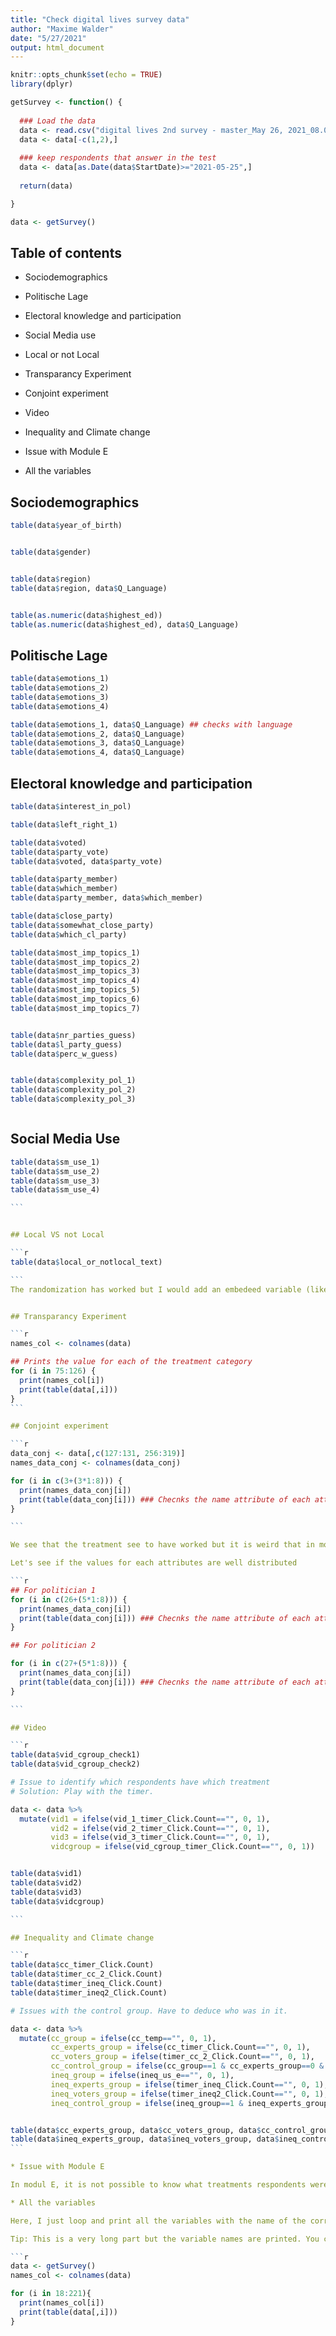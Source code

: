 ```yaml
---
title: "Check digital lives survey data"
author: "Maxime Walder"
date: "5/27/2021"
output: html_document
---
```


```r
knitr::opts_chunk$set(echo = TRUE)
library(dplyr)

getSurvey <- function() {
  
  ### Load the data
  data <- read.csv("digital lives 2nd survey - master_May 26, 2021_08.05.csv")
  data <- data[-c(1,2),]
  
  ### keep respondents that answer in the test
  data <- data[as.Date(data$StartDate)>="2021-05-25",]
  
  return(data)

}

data <- getSurvey()
```

## Table of contents

* Sociodemographics

* Politische Lage

* Electoral knowledge and participation

* Social Media use

* Local or not Local

* Transparancy Experiment

* Conjoint experiment

* Video

* Inequality and Climate change

* Issue with Module E

* All the variables


## Sociodemographics

```r

table(data$year_of_birth) 


table(data$gender)


table(data$region)
table(data$region, data$Q_Language)


table(as.numeric(data$highest_ed))
table(as.numeric(data$highest_ed), data$Q_Language)

```



## Politische Lage

```r

table(data$emotions_1)
table(data$emotions_2)
table(data$emotions_3)
table(data$emotions_4)

table(data$emotions_1, data$Q_Language) ## checks with language
table(data$emotions_2, data$Q_Language)
table(data$emotions_3, data$Q_Language)
table(data$emotions_4, data$Q_Language)


```

## Electoral knowledge and participation

```r


table(data$interest_in_pol)

table(data$left_right_1)

table(data$voted)
table(data$party_vote)
table(data$voted, data$party_vote)

table(data$party_member)
table(data$which_member)
table(data$party_member, data$which_member)

table(data$close_party)
table(data$somewhat_close_party)
table(data$which_cl_party)

table(data$most_imp_topics_1)
table(data$most_imp_topics_2)
table(data$most_imp_topics_3)
table(data$most_imp_topics_4)
table(data$most_imp_topics_5)
table(data$most_imp_topics_6)
table(data$most_imp_topics_7)


table(data$nr_parties_guess)
table(data$l_party_guess)
table(data$perc_w_guess)


table(data$complexity_pol_1)
table(data$complexity_pol_2)
table(data$complexity_pol_3)



```


## Social Media Use
```` r
table(data$sm_use_1)
table(data$sm_use_2)
table(data$sm_use_3)
table(data$sm_use_4)

```


## Local VS not Local 

```r
table(data$local_or_notlocal_text) 

```
The randomization has worked but I would add an embedeed variable (like local_or_not_local_value) to have a clear idea what treatment respondents were assigned to. The issue for now is that every statement in a different language and from a different region have different string values. By setting a variable local_or_not_local_value = 1 for the first treatment or local_or_not_local_value = 2 for the second treatment, it would be much easier to prepare the data for analysis. 


## Transparancy Experiment

```r

names_col <- colnames(data)

## Prints the value for each of the treatment category
for (i in 75:126) {
  print(names_col[i])
  print(table(data[,i])) 
}
```

## Conjoint experiment

```r


data_conj <- data[,c(127:131, 256:319)]
names_data_conj <- colnames(data_conj)

for (i in c(3+(3*1:8))) {
  print(names_data_conj[i])
  print(table(data_conj[i])) ### Checnks the name attribute of each attribute
}

```

We see that the treatment see to have worked but it is weird that in most case the 8th category was about social media... This might be due to randomness because it does not seem to indicate clear pattern on any other item. 

Let's see if the values for each attributes are well distributed 

```r

## For politician 1
for (i in c(26+(5*1:8))) {
  print(names_data_conj[i])
  print(table(data_conj[i])) ### Checnks the name attribute of each attribute
}

## For politician 2

for (i in c(27+(5*1:8))) {
  print(names_data_conj[i])
  print(table(data_conj[i])) ### Checnks the name attribute of each attribute
}

```

## Video

```r

table(data$vid_cgroup_check1)
table(data$vid_cgroup_check2)

# Issue to identify which respondents have which treatment
# Solution: Play with the timer.

data <- data %>% 
  mutate(vid1 = ifelse(vid_1_timer_Click.Count=="", 0, 1),
         vid2 = ifelse(vid_2_timer_Click.Count=="", 0, 1),
         vid3 = ifelse(vid_3_timer_Click.Count=="", 0, 1),
         vidcgroup = ifelse(vid_cgroup_timer_Click.Count=="", 0, 1))


table(data$vid1)
table(data$vid2)
table(data$vid3)
table(data$vidcgroup)

```

## Inequality and Climate change

```r

table(data$cc_timer_Click.Count)
table(data$timer_cc_2_Click.Count)
table(data$timer_ineq_Click.Count)
table(data$timer_ineq2_Click.Count)

# Issues with the control group. Have to deduce who was in it.

data <- data %>% 
  mutate(cc_group = ifelse(cc_temp=="", 0, 1),
         cc_experts_group = ifelse(cc_timer_Click.Count=="", 0, 1),
         cc_voters_group = ifelse(timer_cc_2_Click.Count=="", 0, 1),
         cc_control_group = ifelse(cc_group==1 & cc_experts_group==0 & cc_voters_group==0, 1, 0),
         ineq_group = ifelse(ineq_us_e=="", 0, 1),
         ineq_experts_group = ifelse(timer_ineq_Click.Count=="", 0, 1),
         ineq_voters_group = ifelse(timer_ineq2_Click.Count=="", 0, 1),
         ineq_control_group = ifelse(ineq_group==1 & ineq_experts_group==0 & ineq_voters_group==0, 1, 0))


table(data$cc_experts_group, data$cc_voters_group, data$cc_control_group)
table(data$ineq_experts_group, data$ineq_voters_group, data$ineq_control_group)
```

* Issue with Module E

In modul E, it is not possible to know what treatments respondents were assigned to. Thus, it would need to be changed in the survey. What I woud propose is to make the randomization in the survey flow instead of whithin the block and to define a global variable which takes a different value for different treatment assignation. 

* All the variables

Here, I just loop and print all the variables with the name of the corresponding columns. It can help detect codes that should not be there. For instance, in the Module D, respondents are asked about warming temperature but multiple answers are allowed. 

Tip: This is a very long part but the variable names are printed. You can search for the variable you want by simply tiping the name of the variable of interest in the search field. 

```r


data <- getSurvey()
names_col <- colnames(data)

for (i in 18:221){
  print(names_col[i])
  print(table(data[,i]))
}
````




